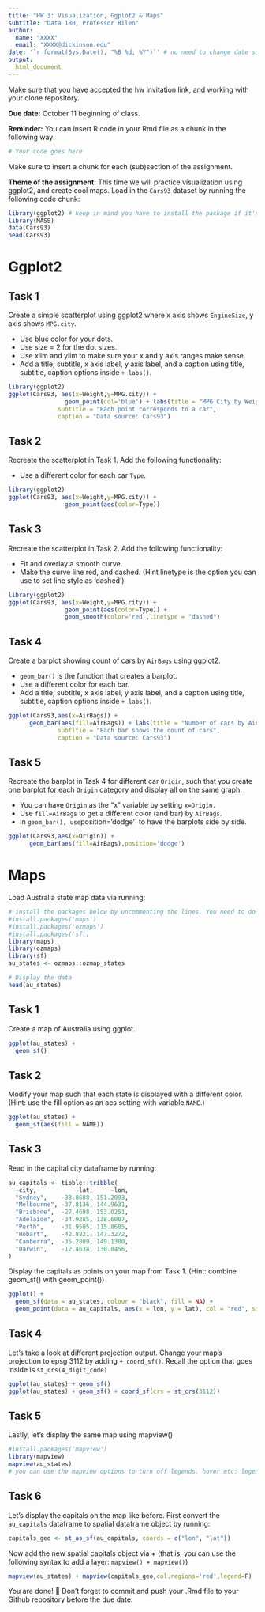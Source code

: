 ---
title: "HW 3: Visualization, Ggplot2 & Maps"
subtitle: "Data 180, Professor Bilen"
author: 
  name: "XXXX"
  email: "XXXX@dickinson.edu"
date: '`r format(Sys.Date(), "%B %d, %Y")`' # no need to change date since this line grabs today's date
output: 
  html_document
---

Make sure that you have accepted the hw invitation link, and working with your clone repository.

**Due date:** October 11 beginning of class.

**Reminder:** You can insert R code in your Rmd file as a chunk in the following way:
```{r}
# Your code goes here
```
Make sure to insert a chunk for each (sub)section of the assignment.

**Theme of the assignment**: This time we will practice visualization using ggplot2, and create cool maps. Load in the `Cars93` dataset by running the following code chunk:

```{r}
library(ggplot2) # keep in mind you have to install the package if it's not installed in your machine
library(MASS)
data(Cars93)
head(Cars93)
```

# Ggplot2

## Task 1
Create a simple scatterplot using ggplot2 where x axis shows `EngineSize`, y axis shows `MPG.city`.

* Use blue color for your dots.
* Use size = 2 for the dot sizes.
* Use xlim and ylim to make sure your x and y axis ranges make sense.
* Add a title, subtitle, x axis label, y axis label, and a caption using title, subtitle, caption options inside `+ labs()`.

 
```{r}
library(ggplot2)
ggplot(Cars93, aes(x=Weight,y=MPG.city)) + 
                geom_point(col='blue') + labs(title = "MPG City by Weight",
              subtitle = "Each point corresponds to a car",
              caption = "Data source: Cars93")
```

## Task 2
Recreate the scatterplot in Task 1. Add the following functionality:

* Use a different color for each car `Type`.
```{r}
library(ggplot2)
ggplot(Cars93, aes(x=Weight,y=MPG.city)) + 
                geom_point(aes(color=Type))
```

## Task 3
Recreate the scatterplot in Task 2. Add the following functionality:

* Fit and overlay a smooth curve.
* Make the curve line red, and dashed. (Hint linetype is the option you can use to set line style as 'dashed')

```{r}
library(ggplot2)
ggplot(Cars93, aes(x=Weight,y=MPG.city)) + 
                geom_point(aes(color=Type)) +
                geom_smooth(color='red',linetype = "dashed") 
```

## Task 4
Create a barplot showing count of cars by `AirBags` using ggplot2.

* `geom_bar()` is the function that creates a barplot.
* Use a different color for each bar.
* Add a title, subtitle, x axis label, y axis label, and a caption using title, subtitle, caption options inside `+ labs()`.

```{r}
ggplot(Cars93,aes(x=AirBags)) +
      geom_bar(aes(fill=AirBags)) + labs(title = "Number of cars by AirBag",
              subtitle = "Each bar shows the count of cars",
              caption = "Data source: Cars93")
```

## Task 5
Recreate the barplot in Task 4 for different car `Origin`, such that you create one barplot for each `Origin` category and display all on the same graph.

* You can have `Origin` as the "x" variable by setting `x=Origin.`
* Use `fill=AirBags` to get a different color (and bar) by `AirBags`.
* in `geom_bar(), use `position='dodge'` to have the barplots side by side.

```{r}
ggplot(Cars93,aes(x=Origin)) +
      geom_bar(aes(fill=AirBags),position='dodge')
```

# Maps
Load Australia state map data via running:
```{r}
# install the packages below by uncommenting the lines. You need to do this only once.
#install.packages('maps')
#install.packages('ozmaps')
#install.packages('sf')
library(maps)
library(ozmaps)
library(sf)
au_states <- ozmaps::ozmap_states

# Display the data
head(au_states)
```

## Task 1
Create a map of Australia using ggplot.
```{r}
ggplot(au_states) + 
  geom_sf()
```

## Task 2
Modify your map such that each state is displayed with a different color. (Hint: use the fill option as an aes setting with variable `NAME`.)
```{r}
ggplot(au_states) + 
  geom_sf(aes(fill = NAME))
```
## Task 3
Read in the capital city dataframe by running:
```{r}
au_capitals <- tibble::tribble( 
  ~city,           ~lat,     ~lon,
  "Sydney",    -33.8688, 151.2093,  
  "Melbourne", -37.8136, 144.9631, 
  "Brisbane",  -27.4698, 153.0251, 
  "Adelaide",  -34.9285, 138.6007, 
  "Perth",     -31.9505, 115.8605, 
  "Hobart",    -42.8821, 147.3272, 
  "Canberra",  -35.2809, 149.1300, 
  "Darwin",    -12.4634, 130.8456, 
)
```

Display the capitals as points on your map from Task 1. (Hint: combine geom_sf() with geom_point())

```{r}
ggplot() + 
  geom_sf(data = au_states, colour = "black", fill = NA) + 
  geom_point(data = au_capitals, aes(x = lon, y = lat), col = "red", size=2)
```


## Task 4
Let's take a look at different projection output. Change your map's projection to epsg 3112 by adding `+ coord_sf()`. Recall the option that goes inside is `st_crs(4_digit_code)`
```{r}
ggplot(au_states) + geom_sf()
ggplot(au_states) + geom_sf() + coord_sf(crs = st_crs(3112))
```

## Task 5
Lastly, let's display the same map using mapview()

```{r}
#install.packages('mapview')
library(mapview)
mapview(au_states)
# you can use the mapview options to turn off legends, hover etc: legend = FALSE, label = FALSE, popup = FALSE
```

## Task 6
Let's display the capitals on the map like before. First convert the `au_capitals` dataframe to spatial dataframe object by running:
```{r}
capitals_geo <- st_as_sf(au_capitals, coords = c("lon", "lat"))
```

Now add the new spatial capitals object via + (that is, you can use the following syntax to add a layer: `mapview() + mapview()`)

```{r}
mapview(au_states) + mapview(capitals_geo,col.regions='red',legend=F)
```



You are done! 🏁 Don't forget to commit and push your .Rmd file to your Github repository before the due date.


